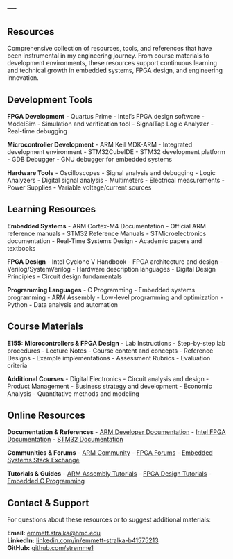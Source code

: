 ---
---

::: {.section-title-container}
## Resources {.section-title}
:::

::: {.resources-intro .scroll-animate}
Comprehensive collection of resources, tools, and references that have been instrumental in my engineering journey. From course materials to development environments, these resources support continuous learning and technical growth in embedded systems, FPGA design, and engineering innovation.
:::

::: {.section-title-container}
## Development Tools {.section-title}
:::

::: {.resources-section .scroll-animate}
**FPGA Development**
- Quartus Prime - Intel's FPGA design software
- ModelSim - Simulation and verification tool
- SignalTap Logic Analyzer - Real-time debugging

**Microcontroller Development**
- ARM Keil MDK-ARM - Integrated development environment
- STM32CubeIDE - STM32 development platform
- GDB Debugger - GNU debugger for embedded systems

**Hardware Tools**
- Oscilloscopes - Signal analysis and debugging
- Logic Analyzers - Digital signal analysis
- Multimeters - Electrical measurements
- Power Supplies - Variable voltage/current sources
:::

::: {.section-title-container}
## Learning Resources {.section-title}
:::

::: {.resources-section .scroll-animate}
**Embedded Systems**
- ARM Cortex-M4 Documentation - Official ARM reference manuals
- STM32 Reference Manuals - STMicroelectronics documentation
- Real-Time Systems Design - Academic papers and textbooks

**FPGA Design**
- Intel Cyclone V Handbook - FPGA architecture and design
- Verilog/SystemVerilog - Hardware description languages
- Digital Design Principles - Circuit design fundamentals

**Programming Languages**
- C Programming - Embedded systems programming
- ARM Assembly - Low-level programming and optimization
- Python - Data analysis and automation
:::

::: {.section-title-container}
## Course Materials {.section-title}
:::

::: {.resources-section .scroll-animate}
**E155: Microcontrollers & FPGA Design**
- Lab Instructions - Step-by-step lab procedures
- Lecture Notes - Course content and concepts
- Reference Designs - Example implementations
- Assessment Rubrics - Evaluation criteria

**Additional Courses**
- Digital Electronics - Circuit analysis and design
- Product Management - Business strategy and development
- Economic Analysis - Quantitative methods and modeling
:::

::: {.section-title-container}
## Online Resources {.section-title}
:::

::: {.resources-section .scroll-animate}
**Documentation & References**
- [ARM Developer Documentation](https://developer.arm.com/documentation)
- [Intel FPGA Documentation](https://www.intel.com/content/www/us/en/programmable/documentation/)
- [STM32 Documentation](https://www.st.com/en/microcontrollers-microprocessors/stm32-32-bit-arm-cortex-mcus.html)

**Communities & Forums**
- [ARM Community](https://community.arm.com/)
- [FPGA Forums](https://www.fpga4fun.com/)
- [Embedded Systems Stack Exchange](https://electronics.stackexchange.com/)

**Tutorials & Guides**
- [ARM Assembly Tutorials](https://azeria-labs.com/writing-arm-assembly-part-1/)
- [FPGA Design Tutorials](https://www.fpga4fun.com/)
- [Embedded C Programming](https://www.embedded.com/)
:::

::: {.section-title-container}
## Contact & Support {.section-title}
:::

::: {.resources-section .scroll-animate}
For questions about these resources or to suggest additional materials:

**Email:** [emmett.stralka@hmc.edu](mailto:emmett.stralka@hmc.edu)  
**LinkedIn:** [linkedin.com/in/emmett-stralka-b41575213](https://www.linkedin.com/in/emmett-stralka-b41575213/)  
**GitHub:** [github.com/stremme1](https://github.com/stremme1)
:::

<script src="scroll-animations.js"></script>